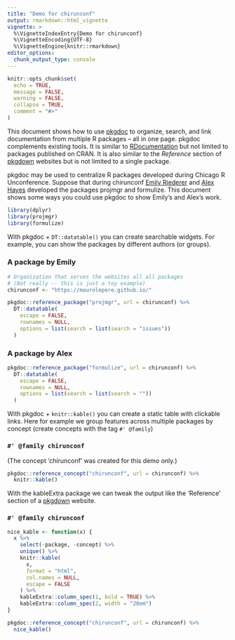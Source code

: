 ```yaml
---
title: "Demo for chirunconf"
output: rmarkdown::html_vignette
vignette: >
  %\VignetteIndexEntry{Demo for chirunconf}
  %\VignetteEncoding{UTF-8}
  %\VignetteEngine{knitr::rmarkdown}
editor_options: 
  chunk_output_type: console
---
```


```r
knitr::opts_chunk$set(
  echo = TRUE,
  message = FALSE,
  warning = FALSE,
  collapse = TRUE,
  comment = "#>"
)
```

This document shows how to use [pkgdoc](https://maurolepore.github.io/pkgdoc/) to organize, search, and link documentation from multiple R packages -- all in one page. pkgdoc complements existing tools. It is similar to [RDocumentation](https://www.rdocumentation.org) but not limited to packages published on CRAN. It is also similar to the _Reference_ section of [pkgdown](https://pkgdown.r-lib.org/) websites but is not limited to a single package.

pkgdoc may be used to centralize R packages developed during Chicago R Unconference. Suppose that during chirunconf [Emily Riederer](https://github.com/EmilyRiederer) and [Alex Hayes](https://github.com/alexpghayes) developed the packages projmgr and formulize. This document shows some ways you could use pkgdoc to show Emily's and Alex's work.

```r
library(dplyr)
library(projmgr)
library(formulize)
```

With pkgdoc + `DT::datatable()` you can create searchable widgets. For example, you can show the packages by different authors (or groups).

### A package by Emily

```r
# Organization that serves the websites all all packages
# (Not really -- this is just a toy example)
chirunconf <- "https://maurolepore.github.io/"

pkgdoc::reference_package("projmgr", url = chirunconf) %>% 
  DT::datatable(
    escape = FALSE,
    rownames = NULL,
    options = list(search = list(search = "issues"))
  )
```

### A package by Alex

```r
pkgdoc::reference_package("formulize", url = chirunconf) %>% 
  DT::datatable(
    escape = FALSE,
    rownames = NULL,
    options = list(search = list(search = ""))
  )
```

With pkgdoc + `knitr::kable()` you can create a static table with clickable links. Here for example we group features across multiple packages by concept (create concepts with the tag `#' @family`)

### `#' @family chirunconf`

(The concept 'chirunconf' was created for this demo only.)

```r
pkgdoc::reference_concept("chirunconf", url = chirunconf) %>% 
  knitr::kable()
```

With the kableExtra package we can tweak the output like the 'Reference' section of a [pkgdown](https://pkgdown.r-lib.org/) website.

### `#' @family chirunconf`

```r
nice_kable <- function(x) {
  x %>% 
    select(-package, -concept) %>% 
    unique() %>%
    knitr::kable(
      x, 
      format = "html",
      col.names = NULL,
      escape = FALSE
    ) %>%
    kableExtra::column_spec(1, bold = TRUE) %>% 
    kableExtra::column_spec(2, width = "20em")
}

pkgdoc::reference_concept("chirunconf", url = chirunconf) %>% 
  nice_kable()
```

